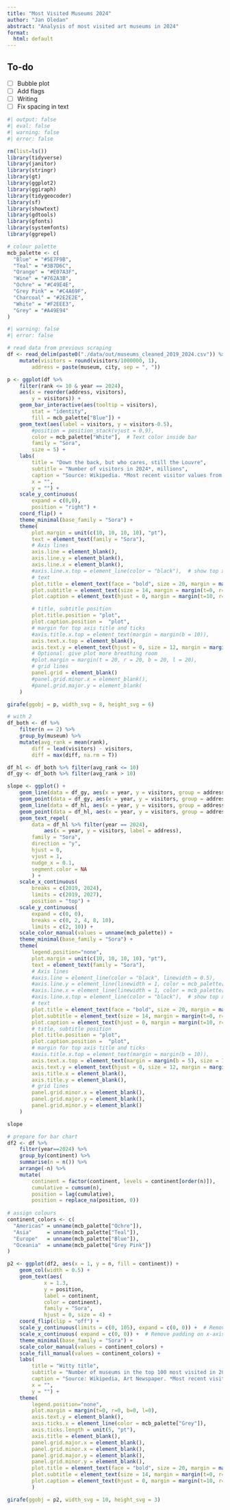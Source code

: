 ```yaml
---
title: "Most Visited Museums 2024"
author: "Jan Oledan"
abstract: "Analysis of most visited art museums in 2024"
format: 
  html: default
---
```


## To-do

- [ ] Bubble plot
- [ ] Add flags
- [ ] Writing 
- [ ] Fix spacing in text 

```r
#| output: false
#| eval: false
#| warning: false
#| error: false

rm(list=ls())
library(tidyverse)
library(janitor)
library(stringr)
library(gt)
library(ggplot2)
library(ggiraph)
library(tidygeocoder)
library(sf)
library(showtext)
library(gdtools)
library(gfonts)
library(systemfonts)
library(ggrepel)

# colour palette
mcb_palette <- c(
  "Blue" = "#5E7F9B",
  "Teal" = "#3B7D6C",
  "Orange" = "#E07A3F",
  "Wine" = "#762A3B",
  "Ochre" = "#C49E4E",
  "Grey Pink" = "#C4A69F",
  "Charcoal" = "#2E2E2E",
  "White" = "#F2EEE3",
  "Grey" = "#A49E94"
)

```

```r
#| warning: false
#| error: false

# read data from previous scraping
df <- read_delim(paste0("./data/out/museums_cleaned_2019_2024.csv")) %>%
    mutate(visitors = round(visitors/1000000, 1),
        address = paste(museum, city, sep = ", "))

p <- ggplot(df %>% 
    filter(rank <= 10 & year == 2024), 
    aes(x = reorder(address, visitors), 
        y = visitors)) + 
    geom_bar_interactive(aes(tooltip = visitors), 
        stat = "identity",
        fill = mcb_palette["Blue"]) + 
    geom_text(aes(label = visitors, y = visitors-0.5), 
        #position = position_stack(vjust = 0.9), 
        color = mcb_palette["White"],  # Text color inside bar
        family = "Sora", 
        size = 5) +
    labs(
        title = "Down the back, but who cares, still the Louvre",
        subtitle = "Number of visitors in 2024*, millions",
        caption = "Source: Wikipedia. *Most recent visitor values from 2023 or 2024.",
        x = "", 
        y = "") +
    scale_y_continuous(
        expand = c(0,0), 
        position = "right") + 
    coord_flip() + 
    theme_minimal(base_family = "Sora") + 
    theme(
        plot.margin = unit(c(10, 10, 10, 10), "pt"),
        text = element_text(family = "Sora"),
        # Axis lines
        axis.line = element_blank(),
        axis.line.y = element_blank(),
        axis.line.x = element_blank(),
        #axis.line.x.top = element_line(color = "black"),  # show top x-axis line
        # text
        plot.title = element_text(face = "bold", size = 20, margin = margin(t=0, r=0, b=5, l=0, "pt")),
        plot.subtitle = element_text(size = 14, margin = margin(t=0, r=0, b=10, l=0, "pt")),
        plot.caption = element_text(hjust = 0, margin = margin(t=10, r=0, b=0, l=0, "pt")), 

        # title, subtitle position 
        plot.title.position = "plot", 
        plot.caption.position =  "plot",
        # margin for top axis title and ticks
        #axis.title.x.top = element_text(margin = margin(b = 10)),
        axis.text.x.top = element_blank(),
        axis.text.y = element_text(hjust = 0, size = 12, margin = margin(t=0, r=0, b=0, l=-12, "pt")),
        # Optional: give plot more breathing room
        #plot.margin = margin(t = 20, r = 20, b = 20, l = 20),
        # grid lines
        panel.grid = element_blank()
        #panel.grid.minor.x = element_blank(),
        #panel.grid.major.y = element_blank(
    )

girafe(ggobj = p, width_svg = 8, height_svg = 6)

```

```r
# with 2
df_both <- df %>% 
    filter(n == 2) %>%
    group_by(museum) %>% 
    mutate(avg_rank = mean(rank),
        diff = lead(visitors) - visitors,
        diff = max(diff, na.rm = T))

df_hl <- df_both %>% filter(avg_rank <= 10)
df_gy <- df_both %>% filter(avg_rank > 10)

slope <- ggplot() +
    geom_line(data = df_gy, aes(x = year, y = visitors, group = address, alpha = 0.6), color = mcb_palette["Grey"], linewidth = 4) +
    geom_point(data = df_gy, aes(x = year, y = visitors, group = address, color = address, alpha = 0.6), color = mcb_palette["Grey"], size = 4) +
    geom_line(data = df_hl, aes(x = year, y = visitors, group = address, color = address), linewidth = 4) +
    geom_point(data = df_hl, aes(x = year, y = visitors, group = address, color = address), size = 4) +
    geom_text_repel(
        data = df_hl %>% filter(year == 2024),
            aes(x = year, y = visitors, label = address),
        family = "Sora",
        direction = "y", 
        hjust = 0,
        vjust = 1,
        nudge_x = 0.1, 
        segment.color = NA
        ) +
    scale_x_continuous(
        breaks = c(2019, 2024),
        limits = c(2019, 2027),
        position = "top") +
    scale_y_continuous(
        expand = c(0, 0), 
        breaks = c(0, 2, 4, 8, 10),
        limits = c(2, 10)) +
    scale_color_manual(values = unname(mcb_palette)) +
    theme_minimal(base_family = "Sora") + 
    theme(
        legend.position="none",
        plot.margin = unit(c(10, 10, 10, 10), "pt"),
        text = element_text(family = "Sora"),
        # Axis lines
        #axis.line = element_line(color = "black", linewidth = 0.5),
        #axis.line.y = element_line(linewidth = 1, color = mcb_palette["Charcoal"]),
        #axis.line.x = element_line(linewidth = 1, color = mcb_palette["Charcoal"]),
        #axis.line.x.top = element_line(color = "black"),  # show top x-axis line
        # text
        plot.title = element_text(face = "bold", size = 20, margin = margin(t=0, r=0, b=5, l=0, "pt")),
        plot.subtitle = element_text(size = 14, margin = margin(t=0, r=0, b=10, l=0, "pt")),
        plot.caption = element_text(hjust = 0, margin = margin(t=10, r=0, b=0, l=0, "pt")), 
        # title, subtitle position 
        plot.title.position = "plot", 
        plot.caption.position =  "plot",
        # margin for top axis title and ticks
        #axis.title.x.top = element_text(margin = margin(b = 10)),
        axis.text.x.top = element_text(margin = margin(b = 5), size = 12),
        axis.text.y = element_text(hjust = 0, size = 12, margin = margin(t=0, r=0, b=0, l=-12, "pt")),
        axis.title.x = element_blank(),
        axis.title.y = element_blank(),
        # grid lines
        panel.grid.minor.x = element_blank(),
        panel.grid.major.y = element_blank(),
        panel.grid.minor.y = element_blank()
    )

slope
```

```r

# prepare for bar chart
df2 <- df %>%
    filter(year==2024) %>%
    group_by(continent) %>%
    summarise(n = n()) %>%
    arrange(-n) %>%
    mutate(
        continent = factor(continent, levels = continent[order(n)]),
        cumulative = cumsum(n),
        position = lag(cumulative),
        position = replace_na(position, 0))
    
# assign colours
continent_colors <- c(
  "Americas" = unname(mcb_palette["Ochre"]),
  "Asia"     = unname(mcb_palette["Teal"]),
  "Europe"   = unname(mcb_palette["Blue"]),
  "Oceania"  = unname(mcb_palette["Grey Pink"])
)

p2 <- ggplot(df2, aes(x = 1, y = n, fill = continent)) +
    geom_col(width = 0.5) +
    geom_text(aes(
            x = 1.3, 
            y = position, 
            label = continent,
            color = continent),
            family = "Sora", 
            hjust = 0, size = 4) +
    coord_flip(clip = "off") +
    scale_y_continuous(limits = c(0, 105), expand = c(0, 0)) +  # Remove padding on y-axis (bar length)
    scale_x_continuous( expand = c(0, 0)) +  # Remove padding on x-axis (position axis) +
    theme_minimal(base_family = "Sora") +
    scale_color_manual(values = continent_colors) +
    scale_fill_manual(values = continent_colors) +
    labs(
        title = "Witty title",
        subtitle = "Number of museums in the top 100 most visited in 2024*",
        caption = "Source: Wikipedia, Art Newspaper. *Most recent visitor values from 2023 or 2024.",
        x = "", 
        y = "") +
    theme(
        legend.position="none",
        plot.margin = margin(t=0, r=0, b=0, l=0),
        axis.text.y = element_blank(),
        axis.ticks.x = element_line(color = mcb_palette["Grey"]),
        axis.ticks.length = unit(5, "pt"), 
        axis.title = element_blank(),
        panel.grid.major.x = element_blank(),
        panel.grid.minor.x = element_blank(),
        panel.grid.major.y = element_blank(),
        panel.grid.minor.y = element_blank(),
        plot.title = element_text(face = "bold", size = 20, margin = margin(t=0, r=0, b=10, l=0, "pt")),
        plot.subtitle = element_text(size = 14, margin = margin(t=0, r=0, b=20, l=0, "pt")),
        plot.caption = element_text(hjust = 0, margin = margin(t=10, r=0, b=0, l=0, "pt"))
        )

girafe(ggobj = p2, width_svg = 10, height_svg = 3)

  
```
